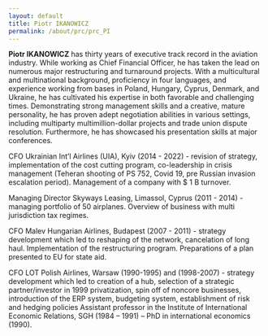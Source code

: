 ```yaml
---
layout: default
title: Piotr IKANOWICZ
permalink: /about/prc/prc_PI
---
```



**Piotr IKANOWICZ** has thirty years of executive track record in the aviation industry. While working as Chief Financial Officer, he has taken the lead on numerous major restructuring and turnaround projects. With a multicultural and multinational background, proficiency in four languages, and experience working from bases in Poland, Hungary, Cyprus, Denmark, and Ukraine, he has cultivated his expertise in both favorable and challenging times. Demonstrating strong management skills and a creative, mature personality, he has proven adept negotiation abilities in various settings, including multiparty multimillion-dollar projects and trade union dispute resolution. Furthermore, he has showcased his presentation skills at major conferences.

CFO Ukrainian Int’l Airlines (UIA), Kyiv (2014 - 2022) - revision of strategy, implementation of the cost cutting program, co-leadership in crisis management (Teheran shooting of PS 752, Covid 19, pre Russian invasion escalation period). Management of a company with $ 1 B turnover.

Managing Director Skyways Leasing, Limassol, Cyprus (2011 - 2014) - managing portfolio of 50 airplanes. Overview of business with multi jurisdiction tax regimes.

CFO Malev Hungarian Airlines, Budapest (2007 - 2011) - strategy development which led to reshaping of the network, cancelation of long haul. Implementation of the restructuring program. Preparations of a plan presented to EU for state aid.

CFO LOT Polish Airlines, Warsaw (1990-1995) and (1998-2007) - strategy development which led to creation of a hub, selection of a strategic partner/investor in 1999 privatization, spin off of noncore businesses, introduction of the ERP system, budgeting system, establishment of risk and hedging policies
Assistant professor in the Institute of International Economic Relations, SGH (1984 – 1991) – PhD in international economics (1990).